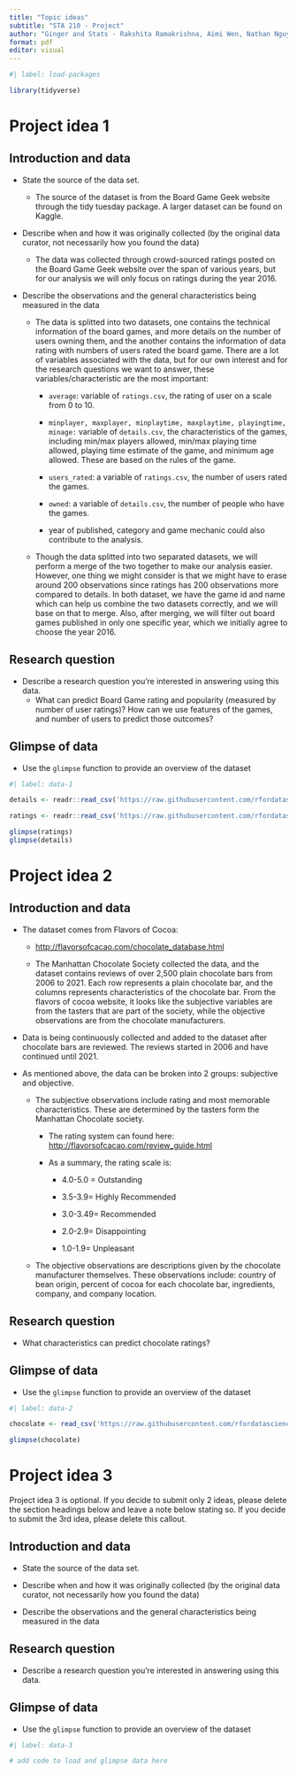 ```yaml
---
title: "Topic ideas"
subtitle: "STA 210 - Project"
author: "Ginger and Stats - Rakshita Ramakrishna, Aimi Wen, Nathan Nguyen, Bryan Pan"
format: pdf
editor: visual
---
```


```r
#| label: load-packages

library(tidyverse)
```

# Project idea 1

## Introduction and data

-   State the source of the data set.

    -   The source of the dataset is from the Board Game Geek website through the tidy tuesday package. A larger dataset can be found on Kaggle.

-   Describe when and how it was originally collected (by the original data curator, not necessarily how you found the data)

    -   The data was collected through crowd-sourced ratings posted on the Board Game Geek website over the span of various years, but for our analysis we will only focus on ratings during the year 2016. 

-   Describe the observations and the general characteristics being measured in the data

    -   The data is splitted into two datasets, one contains the technical information of the board games, and more details on the number of users owning them, and the another contains the information of data rating with numbers of users rated the board game. There are a lot of variables associated with the data, but for our own interest and for the research questions we want to answer, these variables/characteristic are the most important:
        -   `average`: variable of `ratings.csv`, the rating of user on a scale from 0 to 10.

        -   `minplayer, maxplayer, minplaytime, maxplaytime, playingtime, minage:` variable of `details.csv`, the characteristics of the games, including min/max players allowed, min/max playing time allowed, playing time estimate of the game, and minimum age allowed. These are based on the rules of the game.

        -   `users_rated`: a variable of `ratings.csv`, the number of users rated the games.

        -   `owned`: a variable of `details.csv`, the number of people who have the games.

        -   year of published, category and game mechanic could also contribute to the analysis.
    -   Though the data splitted into two separated datasets, we will perform a merge of the two together to make our analysis easier. However, one thing we might consider is that we might have to erase around 200 observations since ratings has 200 observations more compared to details. In both dataset, we have the game id and name which can help us combine the two datasets correctly, and we will base on that to merge. Also, after merging, we will filter out board games published in only one specific year, which we initially agree to choose the year 2016.

## Research question

-   Describe a research question you're interested in answering using this data.
    -   What can predict Board Game rating and popularity (measured by number of user ratings)? How can we use features of the games, and number of users to predict those outcomes?

## Glimpse of data

-   Use the `glimpse` function to provide an overview of the dataset

```r
#| label: data-1

details <- readr::read_csv('https://raw.githubusercontent.com/rfordatascience/tidytuesday/master/data/2022/2022-01-25/details.csv')

ratings <- readr::read_csv('https://raw.githubusercontent.com/rfordatascience/tidytuesday/master/data/2022/2022-01-25/ratings.csv')

glimpse(ratings)
glimpse(details)
```

\pagebreak

# Project idea 2

## Introduction and data

-   The dataset comes from Flavors of Cocoa:

    -   <http://flavorsofcacao.com/chocolate_database.html>

    -   The Manhattan Chocolate Society collected the data, and the dataset contains reviews of over 2,500 plain chocolate bars from 2006 to 2021. Each row represents a plain chocolate bar, and the columns represents characteristics of the chocolate bar. From the flavors of cocoa website, it looks like the subjective variables are from the tasters that are part of the society, while the objective observations are from the chocolate manufacturers.

-   Data is being continuously collected and added to the dataset after chocolate bars are reviewed. The reviews started in 2006 and have continued until 2021.

-   As mentioned above, the data can be broken into 2 groups: subjective and objective.

    -   The subjective observations include rating and most memorable characteristics. These are determined by the tasters form the Manhattan Chocolate society.

        -   The rating system can found here: <http://flavorsofcacao.com/review_guide.html>

        -   As a summary, the rating scale is:

            -   4.0-5.0 = Outstanding

            -   3.5-3.9= Highly Recommended

            -   3.0-3.49= Recommended

            -   2.0-2.9= Disappointing

            -   1.0-1.9= Unpleasant

    -   The objective observations are descriptions given by the chocolate manufacturer themselves. These observations include: country of bean origin, percent of cocoa for each chocolate bar, ingredients, company, and company location.

## Research question

-   What characteristics can predict chocolate ratings?

## Glimpse of data

-   Use the `glimpse` function to provide an overview of the dataset

```r
#| label: data-2

chocolate <- read_csv('https://raw.githubusercontent.com/rfordatascience/tidytuesday/master/data/2022/2022-01-18/chocolate.csv')

glimpse(chocolate)
```

\pagebreak

# Project idea 3

::: callout-important
Project idea 3 is optional. If you decide to submit only 2 ideas, please delete the section headings below and leave a note below stating so. If you decide to submit the 3rd idea, please delete this callout.
:::

## Introduction and data

-   State the source of the data set.

-   Describe when and how it was originally collected (by the original data curator, not necessarily how you found the data)

-   Describe the observations and the general characteristics being measured in the data

## Research question

-   Describe a research question you're interested in answering using this data.

## Glimpse of data

-   Use the `glimpse` function to provide an overview of the dataset

```r
#| label: data-3

# add code to load and glimpse data here
```
